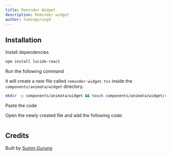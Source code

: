 ```yaml
---
title: Reminder Widget
description: Reminder widget
author: Sumingurung9
---
```


<ComponentPreview name="widget-reminder-widget--docs" />

## Installation

<Steps>
<Step>Install dependencies</Step>

```bash
npm install lucide-react
```

<Step>Run the following command</Step>

It will create a new file called `reminder-widget.tsx` inside the `components/animata/widget` directory.

```bash
mkdir -p components/animata/widget && touch components/animata/widget/reminder-widget.tsx
```

<Step>Paste the code</Step>

Open the newly created file and add the following code:

```jsx file=<rootDir>/animata/widget/reminder-widget.tsx

```

</Steps>

## Credits

Built by [Sumin Gurung](https://github.com/GrgSumin)
